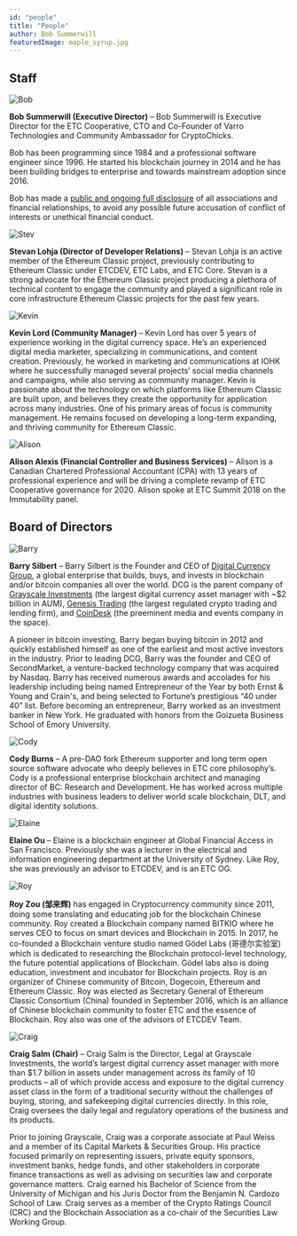 ```yaml
---
id: "people"
title: "People"
author: Bob Summerwill
featuredImage: maple_syrup.jpg
---
```


## Staff

![Bob](/bob-summerwill-bw.png)

**Bob Summerwill (Executive Director)** – Bob Summerwill is Executive Director for the
ETC Cooperative, CTO and Co-Founder of
Varro Technologies and Community Ambassador for CryptoChicks.

Bob has been programming since 1984 and a professional software engineer since 1996.  He
started his blockchain journey in 2014 and he has been building bridges to enterprise and
towards mainstream adoption since 2016.

Bob has made a [public and ongoing full disclosure](https://bobsummerwill.com/conflict-of-interests-statement/) of all associations and financial
relationships, to avoid any possible future accusation of conflict of interests or
unethical financial conduct.

![Stev](/stev_headshot.jpg)

**Stevan Lohja (Director of Developer Relations)** – Stevan Lohja is an active
member of the Ethereum Classic project, previously contributing to Ethereum
Classic under ETCDEV, ETC Labs, and ETC Core. Stevan is a strong advocate for
the Ethereum Classic project producing a plethora of technical content to
engage the community and played a significant role in core infrastructure
Ethereum Classic projects for the past few years.

![Kevin](/kevin_lord_headshot.jpg)

**Kevin Lord (Community Manager)** – Kevin Lord has over 5 years of experience
working in the digital currency space. He’s an experienced digital media
marketer, specializing in communications, and content creation. Previously,
he worked in marketing and communications at IOHK where he successfully
managed several projects’ social media channels and campaigns, while also
serving as community manager.  Kevin is passionate about the technology on
which platforms like Ethereum Classic are built upon, and believes they
create the opportunity for application across many industries. One of his
primary areas of focus is community management. He remains focused on
developing a long-term expanding, and thriving community for Ethereum Classic.

![Alison](/alison.jpeg)

**Alison Alexis (Financial Controller and Business Services)** – Alison is a Canadian
Chartered Professional Accountant (CPA) with 13 years of professional experience and
will be driving a complete revamp of ETC Cooperative governance for 2020.
Alison spoke at ETC Summit 2018 on the Immutability panel.

## Board of Directors

![Barry](/Barry-Silbert-BW.png)

**Barry Silbert** – Barry Silbert is the Founder and CEO of [Digital Currency Group](http://dcg.co/),
a global enterprise that builds, buys, and invests in blockchain and/or bitcoin
companies all over the world.  DCG is the parent company of [Grayscale Investments](https://grayscale.co/)
(the largest digital currency asset manager with ~$2 billion in AUM),
[Genesis Trading](https://genesistrading.com/) (the largest regulated crypto
trading and lending firm), and [CoinDesk](https://www.coindesk.com/) (the
preeminent media and events company in the space).

A pioneer in bitcoin investing, Barry began buying bitcoin in 2012 and quickly
established himself as one of the earliest and most active investors in the
industry.  Prior to leading DCG, Barry was the founder and CEO of SecondMarket,
a venture-backed technology company that was acquired by Nasdaq.  Barry has
received numerous awards and accolades for his leadership including being
named Entrepreneur of the Year by both Ernst & Young and Crain's, and being
selected to Fortune’s prestigious “40 under 40” list.  Before becoming an
entrepreneur, Barry worked as an investment banker in New York.  He
graduated with honors from the Goizueta Business School of Emory University.

![Cody](/cody-burns.png)

**Cody Burns** – A pre-DAO fork Ethereum supporter and long term open source software
advocate who deeply believes in ETC core philosophy’s. Cody is a professional enterprise
blockchain architect and managing director of BC: Research and Development. He has worked
across multiple industries with business leaders to deliver world scale blockchain,
DLT, and digital identity solutions.

![Elaine](/Elaine-Ou-BW.png)

**Elaine Ou** – Elaine is a blockchain engineer at Global Financial Access in San
Francisco. Previously she was a lecturer in the electrical and information engineering
department at the University of Sydney.  Like Roy, she was previously an advisor to
ETCDEV, and is an ETC OG.

![Roy](/roy-bw.jpg)

**Roy Zou (邹来辉)** has engaged in Cryptocurrency community since 2011, doing some
translating and educating job for the blockchain Chinese community. Roy created a
Blockchain company named BITKIO where he serves CEO to focus on smart devices and
Blockchain in 2015. In 2017, he co-founded a Blockchain venture studio named
Gödel Labs (哥德尔实验室) which is dedicated to researching the Blockchain
protocol-level technology, the future potential applications of Blockchain.
Gödel labs also is doing education, investment and incubator for Blockchain
projects. Roy is an organizer of Chinese community of Bitcoin, Dogecoin,
Ethereum and Ethereum Classic. Roy was elected as Secretary General of
Ethereum Classic Consortium (China) founded in September 2016, which is an
alliance of Chinese blockchain community to foster ETC and the essence of
Blockchain. Roy also was one of the advisors of ETCDEV Team.

![Craig](/craig-bw.png)

**Craig Salm (Chair)** – Craig Salm is the Director, Legal at Grayscale Investments, the
world’s largest digital currency asset manager with more than $1.7 billion in assets
under management across its family of 10 products – all of which provide access and
exposure to the digital currency asset class in the form of a traditional security
without the challenges of buying, storing, and safekeeping digital currencies directly.
In this role, Craig oversees the daily legal and regulatory operations of the business
and its products.

Prior to joining Grayscale, Craig was a corporate associate at Paul Weiss and a member
of its Capital Markets & Securities Group. His practice focused primarily on
representing issuers, private equity sponsors, investment banks, hedge funds, and
other stakeholders in corporate finance transactions as well as advising on securities
law and corporate governance matters. Craig earned his Bachelor of Science from the
University of Michigan and his Juris Doctor from the Benjamin N. Cardozo School of
Law. Craig serves as a member of the Crypto Ratings Council (CRC) and the Blockchain
Association as a co-chair of the Securities Law Working Group.
